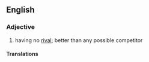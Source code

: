 ==English==

===Adjective===
{{en-adj|-}}

# {{lb|en|British spelling}} having no [[rival]]; better than any possible competitor

====Translations====
{{trans-see|unrivalled|unrivaled}}